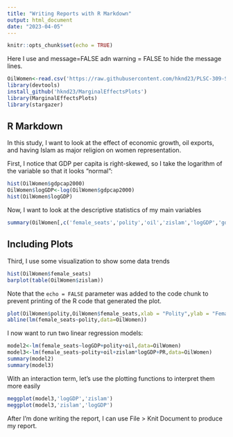 ```yaml
---
title: "Writing Reports with R Markdown"
output: html_document
date: "2023-04-05"
---
```


```r
knitr::opts_chunk$set(echo = TRUE)
```
Here I use and message=FALSE adn warning = FALSE to hide the message lines. 
```r
OilWomen<-read.csv('https://raw.githubusercontent.com/hknd23/PLSC-309-SP23/main/Data/oilwomen.csv')
library(devtools)
install_github('hknd23/MarginalEffectsPlots')
library(MarginalEffectsPlots)
library(stargazer)
```

## R Markdown
In this study, I want to look at the effect of economic growth, oil exports, and having Islam as major religion on women representation. 

First, I notice that GDP per capita is right-skewed, so I take the logarithm of the variable so that it looks "normal":

```r
hist(OilWomen$gdpcap2000)
OilWomen$logGDP<-log(OilWomen$gdpcap2000)
hist(OilWomen$logGDP)

```


Now, I want to look at the descriptive statistics of my main variables

```r
summary(OilWomen[,c('female_seats','polity','oil','zislam','logGDP','gdpcap2000','PR')])
```

## Including Plots

Third, I use some visualization to show some data trends

```r
hist(OilWomen$female_seats)
barplot(table(OilWomen$zislam))

```

Note that the `echo = FALSE` parameter was added to the code chunk to prevent printing of the R code that generated the plot.

```r
plot(OilWomen$polity,OilWomen$female_seats,xlab = "Polity",ylab = "Female Seats")
abline(lm(female_seats~polity,data=OilWomen))
```

I now want to run two linear regression models: 

```r
model2<-lm(female_seats~logGDP+polity+oil,data=OilWomen)
model3<-lm(female_seats~polity+oil+zislam*logGDP+PR,data=OilWomen)
summary(model2)
summary(model3)

```

With an interaction term, let's use the plotting functions to interpret them more easily

```r
meggplot(model3,'logGDP','zislam')
meggplot(model3,'zislam','logGDP')
```

After I'm done writing the report, I can use File > Knit Document to produce my report.
